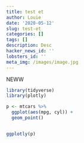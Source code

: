 ```yaml
---
title: test et
author: Louie
date: '2020-05-12'
slug: test-et
categories: []
tags: []
description: Desc
hacker_news_id: ''
lobsters_id: ''
meta_img: /images/image.jpg
---
```



NEWW


```r
library(tidyverse) 
library(plotly)

```



```r

p <- mtcars %>% 
  ggplot(aes(mpg, cyl)) +
  geom_point()


ggplotly(p)
```
